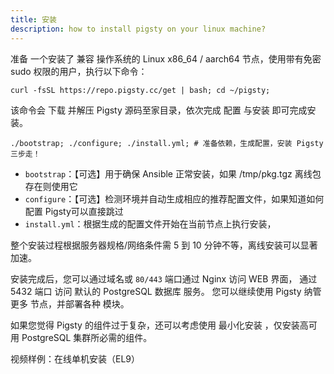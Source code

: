 ```yaml
---
title: 安装
description: how to install pigsty on your linux machine?
---
```


准备 一个安装了 兼容 操作系统的 Linux x86_64 / aarch64 节点，使用带有免密 sudo 权限的用户，执行以下命令：

```
curl -fsSL https://repo.pigsty.cc/get | bash; cd ~/pigsty;
```

该命令会 下载 并解压 Pigsty 源码至家目录，依次完成 配置 与安装 即可完成安装。

```
./bootstrap; ./configure; ./install.yml; # 准备依赖，生成配置，安装 Pigsty 三步走！
```


- `bootstrap`：【可选】用于确保 Ansible 正常安装，如果 /tmp/pkg.tgz 离线包存在则使用它
- `configure`：【可选】检测环境并自动生成相应的推荐配置文件，如果知道如何 配置 Pigsty可以直接跳过
- `install.yml`：根据生成的配置文件开始在当前节点上执行安装，

整个安装过程根据服务器规格/网络条件需 5 到 10 分钟不等，离线安装可以显著加速。

安装完成后，您可以通过域名或 `80/443` 端口通过 Nginx 访问 WEB 界面， 通过 5432 端口 访问 默认的 PostgreSQL 数据库 服务。 您可以继续使用 Pigsty 纳管 更多 节点，并部署各种 模块。

如果您觉得 Pigsty 的组件过于复杂，还可以考虑使用 最小化安装 ，仅安装高可用 PostgreSQL 集群所必需的组件。

视频样例：在线单机安装（EL9）